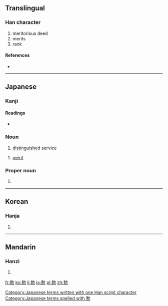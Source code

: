 {{also|勛|勳}}
==Translingual==

===Han character===
{{Han char|rn=19|rad=力|as=13|sn=15|four=|canj=竹尸火 (HSF)}}

# meritorious deed
# merits
# rank

====References====
* {{Han ref|kx=0149.351|dkj=02463|dj=0337.190|hdz=10381.110|uh=52F2|ud=21234}}

----

==Japanese==

===Kanji===
{{ja-kanji|grade=c|rs=力13}}

====Readings====
* {{ja-readings|on=[[くん]] (kun)|kun=[[いさお]] (isao)}}

===Noun===
{{ja-noun|k|hira=いさお|rom=isao}} 

# [[distinguished]] service

{{ja-noun|k|hira=くん|rom=kun}} 

# [[merit]]

===Proper noun===
{{ja-pos|k|proper|hira=いさお|rom=Isao}}

# {{given name|male|lang=ja|sort=いさお}}

[[Category:Japanese terms written with one Han script character]]
[[Category:Japanese terms spelled with 勲]]
----

==Korean==

===Hanja===
{{ko-hanja|hangeul=훈|rv=hun|mr=hun}}

# {{defn|lang=ko|sort=力13}}

----

==Mandarin==

===Hanzi===
{{cmn-hanzi|pin=[[xūn]] ([[xun1]])|wg=hsün<sup>1</sup>}}

# {{defn|lang=cmn|sort=力13}}

[[fr:勲]]
[[ko:勲]]
[[li:勲]]
[[ja:勲]]
[[pl:勲]]
[[zh:勲]]